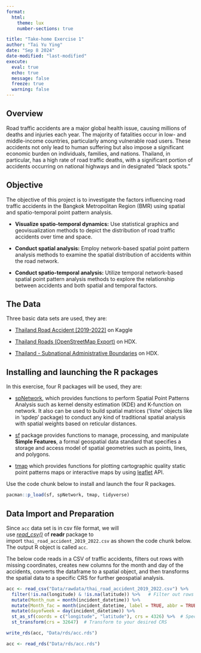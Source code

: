 ```yaml
---
format: 
  html:
    theme: lux
    number-sections: true

title: "Take-home Exercise 1"
author: "Tai Yu Ying"
date: "Sep 8 2024"
date-modified: "last-modified"
execute: 
  eval: true
  echo: true
  message: false
  freeze: true
  warning: false
---
```


## Overview

Road traffic accidents are a major global health issue, causing millions of deaths and injuries each year. The majority of fatalities occur in low- and middle-income countries, particularly among vulnerable road users. These accidents not only lead to human suffering but also impose a significant economic burden on individuals, families, and nations. Thailand, in particular, has a high rate of road traffic deaths, with a significant portion of accidents occurring on national highways and in designated "black spots."

## Objective

The objective of this project is to investigate the factors influencing road traffic accidents in the Bangkok Metropolitan Region (BMR) using spatial and spatio-temporal point pattern analysis.

-   **Visualize spatio-temporal dynamics:** Use statistical graphics and geovisualization methods to depict the distribution of road traffic accidents over time and space.

-   **Conduct spatial analysis:** Employ network-based spatial point pattern analysis methods to examine the spatial distribution of accidents within the road network.

-   **Conduct spatio-temporal analysis:** Utilize temporal network-based spatial point pattern analysis methods to explore the relationship between accidents and both spatial and temporal factors.

## **The Data**

Three basic data sets are used, they are:

-   [Thailand Road Accident \[2019-2022\]](https://www.kaggle.com/datasets/thaweewatboy/thailand-road-accident-2019-2022) on Kaggle

-   [Thailand Roads (OpenStreetMap Export)](https://data.humdata.org/dataset/hotosm_tha_roads) on HDX.

-   [Thailand - Subnational Administrative Boundaries](https://data.humdata.org/dataset/cod-ab-tha?) on HDX.

## Installing and launching the R packages

In this exercise, four R packages will be used, they are:

-   [spNetwork](https://cran.r-project.org/web/packages/spNetwork/index.html), which provides functions to perform Spatial Point Patterns Analysis such as kernel density estimation (KDE) and K-function on network. It also can be used to build spatial matrices (‘listw’ objects like in ‘spdep’ package) to conduct any kind of traditional spatial analysis with spatial weights based on reticular distances.

-   [sf](https://r-spatial.github.io/sf/index.html) package provides functions to manage, processing, and manipulate **Simple Features**, a formal geospatial data standard that specifies a storage and access model of spatial geometries such as points, lines, and polygons.

-   [tmap](https://cran.r-project.org/web/packages/tmap/index.html) which provides functions for plotting cartographic quality static point patterns maps or interactive maps by using [leaflet](https://leafletjs.com/) API.

Use the code chunk below to install and launch the four R packages.

```r
pacman::p_load(sf, spNetwork, tmap, tidyverse)
```

## Data Import and Preparation

Since `acc` data set is in csv file format, we will use [*read_csv()*](https://readr.tidyverse.org/reference/read_delim.html) of **readr** package to import `thai_road_accident_2019_2022.csv` as shown the code chunk below. The output R object is called `acc`.

The below code reads in a CSV of traffic accidents, filters out rows with missing coordinates, creates new columns for the month and day of the accidents, converts the dataframe to a spatial object, and then transforms the spatial data to a specific CRS for further geospatial analysis.

```r
acc <- read_csv("Data/rawdata/thai_road_accident_2019_2022.csv") %>%
  filter(!is.na(longitude) & !is.na(latitude)) %>%   # Filter out rows with missing coordinates
  mutate(Month_num = month(incident_datetime)) %>%
  mutate(Month_fac = month(incident_datetime, label = TRUE, abbr = TRUE)) %>%
  mutate(dayofweek = day(incident_datetime)) %>%
  st_as_sf(coords = c("longitude", "latitude"), crs = 4326) %>%  # Specify the CRS
  st_transform(crs = 32647)  # Transform to your desired CRS
```

```r
write_rds(acc, "Data/rds/acc.rds")
```

```r
acc <- read_rds("Data/rds/acc.rds")
```
